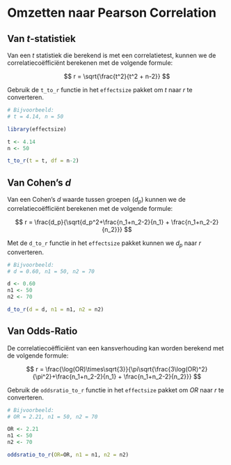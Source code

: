 
# Omzetten naar Pearson Correlation

## Van $t$-statistiek

Van een $t$ statistiek die berekend is met een correlatietest, kunnen we de correlatiecoëfficiënt berekenen met de volgende formule:

$$
r = \sqrt{\frac{t^2}{t^2 + n-2}}
$$

Gebruik de `t_to_r` functie in het `effectsize` pakket om $t$ naar $r$ te converteren.

```r
# Bijvoorbeeld:
# t = 4.14, n = 50

library(effectsize)

t <- 4.14
n <- 50

t_to_r(t = t, df = n-2)
```

## Van Cohen's $d$

Van een Cohen's $d$ waarde tussen groepen ($d_p$) kunnen we de correlatiecoëfficiënt berekenen met de volgende formule:

$$
r = \frac{d_p}{\sqrt{d_p^2+\frac{n_1+n_2-2}{n_1} + \frac{n_1+n_2-2}{n_2}}}
$$

Met de `d_to_r` functie in het `effectsize` pakket kunnen we $d_p$ naar $r$ converteren.

```r
# Bijvoorbeeld:
# d = 0.60, n1 = 50, n2 = 70

d <- 0.60
n1 <- 50
n2 <- 70

d_to_r(d = d, n1 = n1, n2 = n2)
```

## Van Odds-Ratio

De correlatiecoëfficiënt van een kansverhouding kan worden berekend met de volgende formule:

$$
r = \frac{\log(OR)\times\sqrt{3}}{\pi\sqrt{\frac{3\log(OR)^2}{\pi^2}+\frac{n_1+n_2-2}{n_1} + \frac{n_1+n_2-2}{n_2}}}
$$

Gebruik de `oddsratio_to_r` functie in het `effectsize` pakket om $OR$ naar $r$ te converteren.

```r
# Bijvoorbeeld:
# OR = 2.21, n1 = 50, n2 = 70

OR <- 2.21
n1 <- 50
n2 <- 70

oddsratio_to_r(OR=OR, n1 = n1, n2 = n2)
```
